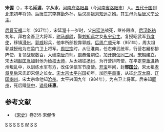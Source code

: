 '''宋偓'''（{{bd|926年||989年|}}），本名'''延渥'''，字'''从水'''，[[河南府|河南府]][[洛阳县|洛阳县]]（今[[河南省|河南省]][[洛阳市|洛阳市]]）人。[[五代十国|五代十国]]到[[北宋|北宋]]初年将领。后唐庄宗[[李存勖|李存勖]]外孙，后汉高祖[[刘知远|刘知远]]之婿。其生母为[[后唐|后唐]][[义宁公主_(后唐)|义宁公主]]。

[[后晋|后晋]][[天福|天福]]二年（937年），宋延渥十一岁时，父[[宋廷浩|宋廷浩]]战死，继补殿直。[[后汉|后汉]][[乾祐|乾祐]]初年，拜右金吾卫大将军，[[驸马都尉|驸马都尉]]，娶[[刘知远|刘知远]]之女[[永宁公主_(后汉高祖)|永宁公主]]。复授昭武军[[节度使|节度使]]，移镇[[滑州|滑州]]。[[郭威|郭威]]起兵，他率所部投靠郭威。[[后周|后周]][[广顺|广顺]]元年（951年），周太祖郭威授他为左监门卫上将军。[[周世宗|周世宗]]时，从征淮南，任右伸武统军，行营右厢都排阵使，复领战舰数百，大破[[南唐|南唐]]舟师。[[周恭帝|周恭帝]]嗣位，加[[开府仪同三司|开府仪同三司]]。[[宋朝|宋朝]]建立，宋太祖[[赵匡胤|赵匡胤]]加封他为[[检校|检校]][[太师|太师]]，从太祖征[[扬州|扬州]]，为行营排阵使，在平定[[李重进|李重进]]扬州叛乱中，以训练水军有方，改任保信军节度使。[[开宝|开宝]]年间，封'''邢[[国公|国公]]'''，宋太祖[[孝章皇后|孝章皇后]]宋氏即宋偓之长女。[[宋太宗|宋太宗]][[太平兴国|太平兴国]]初年，加[[同平章事|同平章事]]，从征[[北汉|北汉]][[太原|太原]]、[[辽国|辽国]][[幽州|幽州]]，宋太宗命他知[[沧州|沧州]]。太平兴国九年（984年），为右卫上将军。后来知[[同州|同州]]，死后赠[[侍中|侍中]]，[[谥号|谥号]]'''庄惠'''。
== 参考文献 ==
*《[[宋史|宋史]]》卷255 宋偓传
[[Category:后汉官员|S]]
[[Category:后周官员|S]]
[[Category:北宋官员|S]]
[[Category:宋朝外戚|S]]
[[Category:五代十国驸马|S]]
[[Category:宋姓|W]]
[[Category:谥庄惠|S]]
[[Category:洛阳人|S]]
